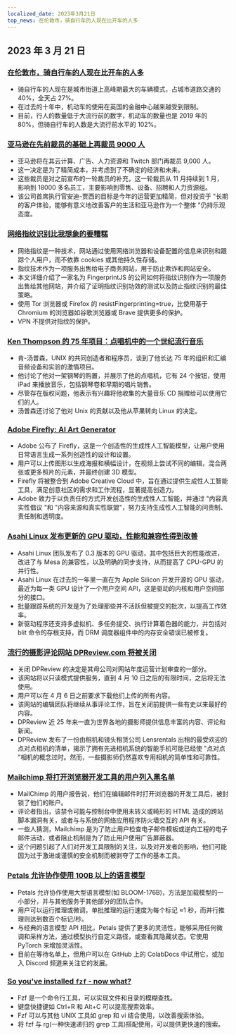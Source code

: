 ```yaml
---
localized_date: 2023年3月21日
top_news: 在伦敦市，骑自行车的人现在比开车的人多
---
```




## 2023 年 3 月 21 日

### [在伦敦市，骑自行车的人现在比开车的人多](https://www.forbes.com/sites/carltonreid/2023/03/01/cyclists-now-outnumber-motorists-in-city-of-london/?ref=hackernewsgpt.com)

- 骑自行车的人现在是城市街道上高峰期最大的车辆模式，占城市道路交通的 40%，全天占 27%。
- 在过去的十年中，机动车的使用在英国的金融中心越来越受到限制。
- 目前，行人的数量低于大流行前的数字，机动车的数量也是 2019 年的 80%，但骑自行车的人数是大流行前水平的 102%。

### [亚马逊在先前裁员的基础上再裁员 9000 人](https://www.cnbc.com/2023/03/20/amazon-layoffs-company-to-cut-off-9000-more-workers.html?ref=hackernewsgpt.com)

- 亚马逊将在其云计算、广告、人力资源和 Twitch 部门再裁员 9,000 人。
- 这一决定是为了精简成本，并考虑到了不确定的经济和未来。
- 这些裁员是对之前宣布的一轮裁员的补充，这一轮裁员从 11 月持续到 1 月，影响到 18000 多名员工，主要影响到零售、设备、招聘和人力资源组。
- 该公司首席执行官安迪-贾西的目标是今年的运营更加精简，但对投资于 "长期的客户体验，能够有意义地改善客户的生活和亚马逊作为一个整体 "仍持乐观态度。

### [网络指纹识别比我想象的要糟糕](https://www.bitestring.com/posts/2023-03-19-web-fingerprinting-is-worse-than-I-thought.html?ref=hackernewsgpt.com)

- 网络指纹是一种技术，网站通过使用网络浏览器和设备配置的信息来识别和跟踪个人用户，而不依靠 cookies 或其他持久性存储。
- 指纹技术作为一项服务出售给电子商务网站，用于防止欺诈和网站安全。
- 本文详细介绍了一家名为 FingerprintJS 的公司如何将指纹识别作为一项服务出售给其他网站，并介绍了证明指纹识别功效的测试以及防止指纹识别的最佳策略。
- 使用 Tor 浏览器或 Firefox 的 resistFingerprinting=true，比使用基于 Chromium 的浏览器如谷歌浏览器或 Brave 提供更多的保护。
- VPN 不提供对指纹的保护。

### [Ken Thompson 的 75 年项目：点唱机中的一个世纪流行音乐](https://www.youtube.com/watch?v=kaandEt_pKw&ref=hackernewsgpt.com)

- 肯-汤普森，UNIX 的共同创造者和程序员，谈到了他长达 75 年的组织和汇编音频设备和实验的激情项目。
- 他讨论了他对一架钢琴的购置，并展示了他的点唱机，它有 24 个按钮，使用 iPad 来播放音乐，包括钢琴卷和早期的唱片销售。
- 尽管存在版权问题，他表示有兴趣将他收集的大量音乐 CD 捐赠给可以使用它们的人。
- 汤普森还讨论了他对 Unix 的贡献以及他从苹果转向 Linux 的决定。

### [Adobe Firefly: AI Art Generator](https://www.adobe.com/sensei/generative-ai/firefly.html?ref=hackernewsgpt.com)

- Adobe 公布了 Firefly，这是一个创造性的生成性人工智能模型，让用户使用日常语言生成一系列创造性的设计和设置。
- 用户可以上传图形以生成海报和横幅设计，在视频上尝试不同的编辑，混合两张或更多照片的元素，并最终创建 3D 模型。
- Firefly 将被整合到 Adobe Creative Cloud 中，旨在通过提供生成性人工智能工具，满足创意社区的需求和工作流程，显著提高创造力。
- Adobe 致力于以负责任的方式开发创造性的生成性人工智能，并通过 "内容真实性倡议 "和 "内容来源和真实性联盟"，努力支持生成性人工智能的问责制、责任制和透明度。

### [Asahi Linux 发布更新的 GPU 驱动，性能和兼容性得到改善](https://asahilinux.org/2023/03/road-to-vulkan/?ref=hackernewsgpt.com)

- Asahi Linux 团队发布了 0.3 版本的 GPU 驱动，其中包括巨大的性能改进，改进了与 Mesa 的兼容性，以及明确的同步支持，从而提高了 CPU-GPU 的并行性。
- Asahi Linux 在过去的一年里一直在为 Apple Silicon 开发开源的 GPU 驱动，最近为每一类 GPU 设计了一个用户空间 API，这是驱动的内核和用户空间部分的接口。
- 批量跟踪系统的开发是为了处理那些并不活跃但被提交的批次，以提高工作效率。
- 新驱动程序还支持多虚拟机、多任务提交、执行计算着色器的能力，并包括对 blit 命令的存根支持，而 DRM 调度器组件中的内存安全错误已被修复。

### [流行的摄影评论网站 DPReview.com 将被关闭](https://www.dpreview.com/news/5901145460/dpreview-com-to-close?ref=hackernewsgpt.com)

- 关闭 DPReview 的决定是其母公司对网站年度运营计划审查的一部分。
- 该网站将以只读模式提供服务，直到 4 月 10 日之后的有限时间，之后将无法使用。
- 用户可以在 4 月 6 日之前要求下载他们上传的所有内容。
- 该网站的编辑团队将继续从事评论工作，旨在关闭前提供一些有史以来最好的内容。
- DPReview 近 25 年来一直为世界各地的摄影师提供信息丰富的内容、评论和新闻。
- DPReview 发布了一份由相机和镜头租赁公司 Lensrentals 出租的最受欢迎的点对点相机的清单，揭示了拥有先进相机系统的智能手机可能已经使 "点对点 "相机的概念过时。然而，一些摄影师仍然喜欢专用相机的简单性和可靠性。

### [Mailchimp 将打开浏览器开发工具的用户列入黑名单](http://news.ycombinator.com/item?id=35235732&ref=hackernewsgpt.com)

- MailChimp 的用户报告说，他们在编辑邮件时打开浏览器的开发工具后，被封锁了他们的账户。
- 评论者指出，该禁令可能与控制台中使用未转义或畸形的 HTML 造成的跨站脚本漏洞有关，或者与与系统的网络应用程序防火墙交互的 API 有关。
- 一些人猜测，Mailchimp 是为了防止用户检查电子邮件模板或逆向工程的电子邮件活动，或者阻止机制是为了防止用户使用广告屏蔽器。
- 这个问题引起了人们对开发工具限制的关注，以及对开发者的影响，他们可能因为过于激进或谨慎的安全机制而被剥夺了工作的基本工具。

### [Petals 允许协作使用 100B 以上的语言模型](https://petals.ml/?ref=hackernewsgpt.com)

- Petals 允许协作使用大型语言模型(如 BLOOM-176B)，方法是加载模型的一小部分，并与其他服务于其他部分的团队合作。
- 用户可以运行推理或微调，单批推理的运行速度为每个标记 ≈1 秒，而并行推理则达到数百个标记/秒。
- 与经典的语言模型 API 相比，Petals 提供了更多的灵活性，能够采用任何微调和采样方法，通过模型执行自定义路径，或查看其隐藏状态。它使用 PyTorch 来增加灵活性。
- 目前在等待名单上，但用户可以在 GitHub 上的 ColabDocs 中试用它，或加入 Discord 频道来关注它的发展。

### [So you've installed `fzf` - now what?](https://andrew-quinn.me/fzf/?ref=hackernewsgpt.com)

- Fzf 是一个命令行工具，可以实现文件和目录的模糊查找。
- 键盘快捷键如 Ctrl+R 和 Alt+C 可以提高搜索效率。
- Fzf 可以与其他 UNIX 工具如 grep 和 vi 结合使用，以改善搜索体验。
- 将 fzf 与 rg(一种快速递归的 grep 工具)搭配使用，可以提供更快速的搜索。


